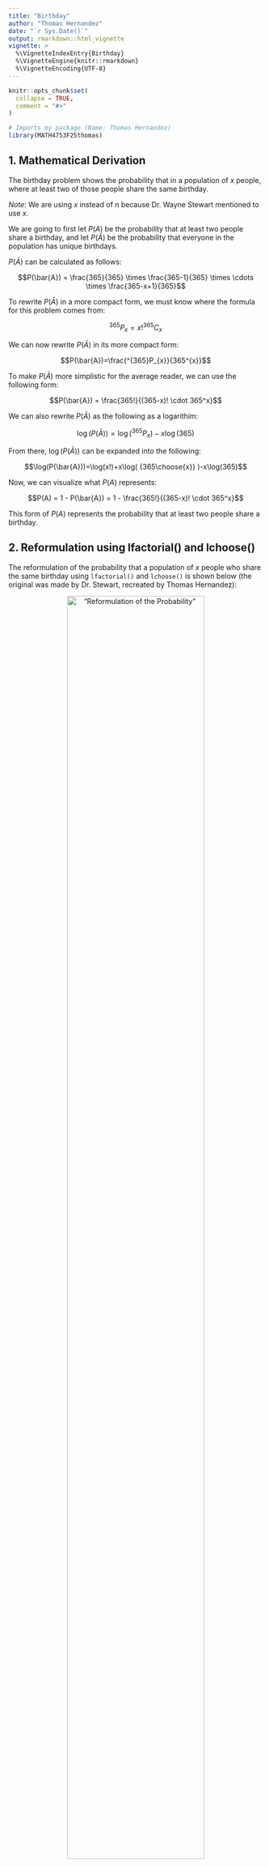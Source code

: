 ```yaml
---
title: "Birthday"
author: "Thomas Hernandez"
date: "`r Sys.Date()`"
output: rmarkdown::html_vignette
vignette: >
  %\VignetteIndexEntry{Birthday}
  %\VignetteEngine{knitr::rmarkdown}
  %\VignetteEncoding{UTF-8}
---
```


```r
knitr::opts_chunk$set(
  collapse = TRUE,
  comment = "#>"
)
```

```r
# Imports my package (Name: Thomas Hernandez)
library(MATH4753F25thomas)
```


## 1. Mathematical Derivation

The birthday problem shows the probability that in a population of $x$ people, where at least two of those people share the same birthday.

*Note:* We are using $x$ instead of $n$ because Dr. Wayne Stewart mentioned to use $x$.

We are going to first let $P(A)$ be the probability that at least two people share a birthday, and let $P(\bar{A})$ be the probability that everyone in the population has unique birthdays.

$P(\bar{A})$ can be calculated as follows:

$$P(\bar{A}) = \frac{365}{365} \times \frac{365-1}{365} \times \cdots \times \frac{365-x+1}{365}$$

To rewrite $P(\bar{A})$ in a more compact form, we must know where the formula for this problem comes from:

$$^{365}P_{x}=x!^{365}C_{x}$$

We can now rewrite $P(\bar{A})$ in its more compact form:

$$P(\bar{A})=\frac{^{365}P_{x}}{365^{x}}$$

To make $P(\bar{A})$ more simplistic for the average reader, we can use the following form:

$$P(\bar{A}) = \frac{365!}{(365-x)! \cdot 365^x}$$

We can also rewrite $P(\bar{A})$ as the following as a logarithim:

$$\log(P(\bar{A}))=\log(^{365}P_{x})-x\log(365)$$

From there, $\log(P(\bar{A}))$ can be expanded into the following:

$$\log(P(\bar{A}))=\log(x!)+x\log( {365\choose{x}} )-x\log(365)$$

Now, we can visualize what $P(A)$ represents:

$$P(A) = 1 - P(\bar{A}) = 1 - \frac{365!}{(365-x)! \cdot 365^x}$$

This form of $P(A)$ represents the probability that at least two people share a birthday.

## 2. Reformulation using lfactorial() and lchoose()

The reformulation of the probability that a population of $x$ people who share the same birthday using `lfactorial()` and `lchoose()` is shown below (the original was made by Dr. Stewart, recreated by Thomas Hernandez):

<center>
!["Reformulation of the Probability"](reformulation.jpeg){ width=80% }
</center>


## 3. The Birthday Function

This is what the birthday function contains inside the body:

```r
birthday=function(x){
  1 - exp(lchoose(365,x) + lfactorial(x) - x*log(365))
}
```

## 4. Example of the Birthday Function

This is an example of how the birthday function is used:

```r
birthday(x=20:25)
```
